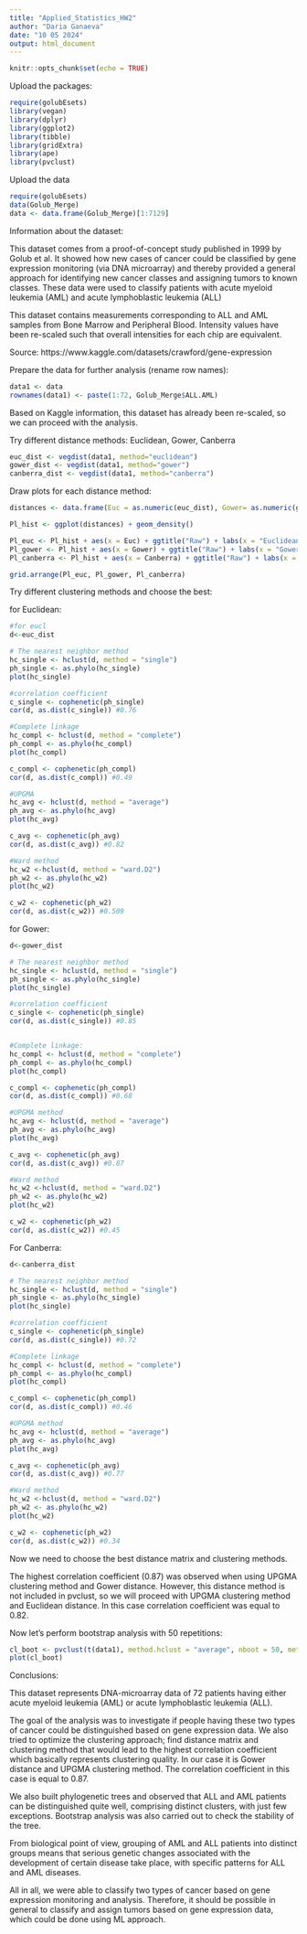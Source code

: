 ---
title: "Applied_Statistics_HW2"
author: "Daria Ganaeva"
date: "10 05 2024"
output: html_document
---

```{r setup, include=FALSE}
knitr::opts_chunk$set(echo = TRUE)
```

Upload the packages:
```{r}
require(golubEsets)
library(vegan)
library(dplyr)
library(ggplot2)
library(tibble)
library(gridExtra)
library(ape)
library(pvclust)
```

Upload the data
```{r}
require(golubEsets)
data(Golub_Merge)
data <- data.frame(Golub_Merge)[1:7129]
```

Information about the dataset:

This dataset comes from a proof-of-concept study published in 1999 by Golub et al. It showed how new cases of cancer could be classified by gene expression monitoring (via DNA microarray) and thereby provided a general approach for identifying new cancer classes and assigning tumors to known classes. These data were used to classify patients with acute myeloid leukemia (AML) and acute lymphoblastic leukemia (ALL)

This dataset contains measurements corresponding to ALL and AML samples from Bone Marrow and Peripheral Blood. Intensity values have been re-scaled such that overall intensities for each chip are equivalent.

Source: https://www.kaggle.com/datasets/crawford/gene-expression


Prepare the data for further analysis (rename row names):
```{r}
data1 <- data
rownames(data1) <- paste(1:72, Golub_Merge$ALL.AML)
```

Based on Kaggle information, this dataset has already been re-scaled, so we can proceed with the analysis.

Try different distance methods: Euclidean, Gower, Canberra

```{r}
euc_dist <- vegdist(data1, method="euclidean")
gower_dist <- vegdist(data1, method="gower")
canberra_dist <- vegdist(data1, method="canberra")
```

Draw plots for each distance method:
```{r}
distances <- data.frame(Euc = as.numeric(euc_dist), Gower= as.numeric(gower_dist), Canberra = as.numeric(canberra_dist))

Pl_hist <- ggplot(distances) + geom_density()

Pl_euc <- Pl_hist + aes(x = Euc) + ggtitle("Raw") + labs(x = "Euclidean distance")
Pl_gower <- Pl_hist + aes(x = Gower) + ggtitle("Raw") + labs(x = "Gower distance")
Pl_canberra <- Pl_hist + aes(x = Canberra) + ggtitle("Raw") + labs(x = "Canberra distance")

grid.arrange(Pl_euc, Pl_gower, Pl_canberra)
```


Try different clustering methods and choose the best:

for Euclidean:
```{r}
#for eucl
d<-euc_dist

# The nearest neighbor method
hc_single <- hclust(d, method = "single")
ph_single <- as.phylo(hc_single)
plot(hc_single)

#correlation coefficient
c_single <- cophenetic(ph_single)
cor(d, as.dist(c_single)) #0.76

#Complete linkage
hc_compl <- hclust(d, method = "complete")
ph_compl <- as.phylo(hc_compl)
plot(hc_compl)

c_compl <- cophenetic(ph_compl)
cor(d, as.dist(c_compl)) #0.49 

#UPGMA 
hc_avg <- hclust(d, method = "average")
ph_avg <- as.phylo(hc_avg)
plot(hc_avg)

c_avg <- cophenetic(ph_avg)
cor(d, as.dist(c_avg)) #0.82 

#Ward method
hc_w2 <-hclust(d, method = "ward.D2")
ph_w2 <- as.phylo(hc_w2)
plot(hc_w2)

c_w2 <- cophenetic(ph_w2)
cor(d, as.dist(c_w2)) #0.509 
```



for Gower:
```{r}
d<-gower_dist

# The nearest neighbor method
hc_single <- hclust(d, method = "single")
ph_single <- as.phylo(hc_single)
plot(hc_single)

#correlation coefficient
c_single <- cophenetic(ph_single)
cor(d, as.dist(c_single)) #0.85


#Complete linkage:
hc_compl <- hclust(d, method = "complete")
ph_compl <- as.phylo(hc_compl)
plot(hc_compl)

c_compl <- cophenetic(ph_compl)
cor(d, as.dist(c_compl)) #0.68

#UPGMA method 
hc_avg <- hclust(d, method = "average")
ph_avg <- as.phylo(hc_avg)
plot(hc_avg)

c_avg <- cophenetic(ph_avg)
cor(d, as.dist(c_avg)) #0.87

#Ward method
hc_w2 <-hclust(d, method = "ward.D2")
ph_w2 <- as.phylo(hc_w2)
plot(hc_w2)

c_w2 <- cophenetic(ph_w2)
cor(d, as.dist(c_w2)) #0.45

```



For Canberra:
```{r}
d<-canberra_dist

# The nearest neighbor method
hc_single <- hclust(d, method = "single")
ph_single <- as.phylo(hc_single)
plot(hc_single)

#correlation coefficient
c_single <- cophenetic(ph_single)
cor(d, as.dist(c_single)) #0.72

#Complete linkage
hc_compl <- hclust(d, method = "complete")
ph_compl <- as.phylo(hc_compl)
plot(hc_compl)

c_compl <- cophenetic(ph_compl)
cor(d, as.dist(c_compl)) #0.46

#UPGMA method 
hc_avg <- hclust(d, method = "average")
ph_avg <- as.phylo(hc_avg)
plot(hc_avg)

c_avg <- cophenetic(ph_avg)
cor(d, as.dist(c_avg)) #0.77

#Ward method
hc_w2 <-hclust(d, method = "ward.D2")
ph_w2 <- as.phylo(hc_w2)
plot(hc_w2)

c_w2 <- cophenetic(ph_w2)
cor(d, as.dist(c_w2)) #0.34

```


Now we need to choose the best distance matrix and clustering methods.

The highest correlation coefficient (0.87) was observed when using UPGMA clustering method and Gower distance.
However, this distance method is not included in pvclust, so we will proceed with UPGMA clustering method and Euclidean
distance. In this case correlation coefficient was equal to 0.82.

Now let's perform bootstrap analysis with 50 repetitions:

```{r}
cl_boot <- pvclust(t(data1), method.hclust = "average", nboot = 50, method.dist = "euclidean", parallel = TRUE, iseed = 45)
plot(cl_boot)
```

Conclusions:

This dataset represents DNA-microarray data of 72 patients having either acute myeloid leukemia (AML) or acute lymphoblastic leukemia (ALL).

The goal of the analysis was to investigate if people having these two types of cancer could be distinguished based 
on gene expression data. We also tried to optimize the clustering approach; find distance matrix and clustering method that would lead to the highest correlation coefficient which basically represents clustering quality. In our case it is Gower distance and UPGMA clustering method. The correlation coefficient in this case is equal to 0.87.

We also built phylogenetic trees and observed that ALL and AML patients can be distinguished quite well, 
comprising distinct clusters, with just few exceptions. 
Bootstrap analysis was also carried out to check the stability of the tree.

From biological point of view, grouping of AML and ALL patients into distinct groups means that serious genetic changes associated with the development of certain disease take place, with specific patterns for ALL and AML diseases.

All in all, we were able to classify two types of cancer based on gene expression monitoring and analysis.
Therefore, it should be possible in general to classify and assign tumors based on gene expression data, which could be done using ML approach.